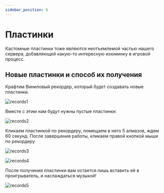 ```yaml
---
sidebar_position: 6
---
```


# Пластинки

Кастомные пластинки тоже являются неотъемлемой частью нашего сервера, добавляющей какую-то интересную изюминку в игровой процесс.

## **Новые пластинки и способ их получения**

Крафтим Виниловый рекордер, который будет создавать новые пластинки.

![records1](/features/records1.jpg)

Вместе с этим нам будут нужны пустые пластинки:

![records2](/features/records2.jpg)

Кликаем пластинкой по рекордеру, помещаем в него 5 алмазов, ждем 60 секунд. После завершения работы, кликаем правой кнопкой мыши по рекордеру

![records3](/features/records3.jpg)

![records4](/features/records4.jpg)

После получения пластинки вам остается лишь вставить её в проигрыватель, и наслаждаться музыкой!

![records5](/features/records5.jpg)
